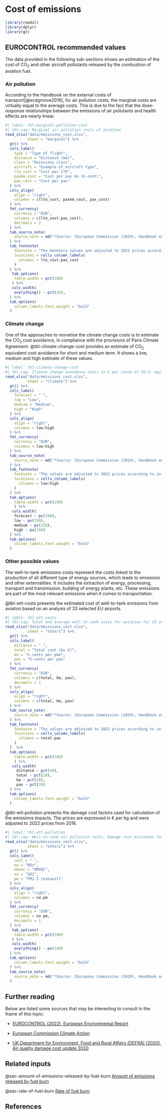 # Cost of emissions {#sec-cost-of-emissions}

```r
library(readxl)
library(dplyr)
library(gt)
```

## EUROCONTROL recommended values

The data provided in the following sub-sections shows an estimation of the cost 
of CO~2~ and other aircraft pollutants released by the combustion of aviation fuel.

### Air pollution

According to the Handbook on the external costs of transport[@ecdgmove2019], for air pollution 
costs, the marginal costs are virtually equal to the average costs. This is due 
to the fact that the dose-response relationships between the emissions of air
pollutants and health effects are nearly linear.

```r
#| label: tbl-marginal-pollution-cost
#| tbl-cap: Marginal air pollution costs of aviation
read_xlsx("data/emissions_cost.xlsx",
          sheet = "marginal") %>% 
  gt() %>% 
  cols_label(
    type = "Type of flight",
    distance = "Distance (km)",
    class = "Emissions class",
    aircraft = "Example of aircraft type",
    lto_cost = "Cost per LTO",
    paxkm_cost = "Cost per pax km (€-cent)",
    pax_cost = "Cost per pax"
  ) %>% 
  cols_align(
    align = "right",
    columns = c(lto_cost, paxkm_cost, pax_cost)
  ) %>% 
  fmt_currency(
    currency = "EUR",
    columns = c(lto_cost:pax_cost),
    decimals = 2
  ) %>% 
  tab_source_note(
    source_note = md("*Source: [European Commission (2019), Handbook on the external costs of transport](https://data.europa.eu/doi/10.2832/51388)*")
  ) %>% 
  tab_footnote(
    footnote = "The monetary values are adjusted to 2022 prices according to inflation",
    locations = cells_column_labels(
      columns = lto_cost:pax_cost
    )
  ) %>% 
   tab_options(
    table.width = pct(100)
   ) %>% 
   cols_width(
    everything() ~ pct(15),
  ) %>% 
  tab_options(
    column_labels.font.weight = "bold"
  )
```

### Climate change

One of the approaches to monetise the climate change costs is to estimate the CO~2~ 
cost avoidance, in compliance with the provisions of Paris Climate Agreement. 
@tbl-climate-change-cost provides an estimate of CO~2~ equivalent cost avoidance
for short and medium term. It shows a low, medium and high estimate of these values.

```r
#| label: tbl-climate-change-cost
#| tbl-cap: Climate change avoidance costs in € per tonne of CO~2~ equivalent
read_xlsx("data/emissions_cost.xlsx",
          sheet = "climate") %>% 
  gt() %>% 
  cols_label(
    forecast = " ",
    low = "Low",
    medium = "Medium",
    high = "High"
  ) %>% 
  cols_align(
    align = "right",
    columns = low:high
  ) %>% 
  fmt_currency(
    currency = "EUR",
    columns = low:high
  ) %>% 
  tab_source_note(
    source_note = md("*Source: [European Commission (2019), Handbook on the external costs of transport](https://data.europa.eu/doi/10.2832/51388)*")
  ) %>% 
  tab_footnote(
    footnote = "The values are adjusted to 2022 prices according to inflation",
    locations = cells_column_labels(
      columns = low:high
    )
  ) %>% 
  tab_options(
    table.width = pct(100)
    ) %>% 
   cols_width(
    forecast ~ px(290),
    low ~ px(150),
    medium ~ px(150),
    high ~ px(150)
  ) %>% 
  tab_options(
    column_labels.font.weight = "bold"
  )
```

### Other possible values

The well-to-tank emissions costs represent the costs linked to the production of
all different type of energy sources, which leads to emissions and other externalities.
It includes the extraction of energy, processing, transport and transmission,
building of energy plants, etc. These emissions are part of the most relevant 
emissions when it comes to transportation.

@tbl-wtt-costs presents the estimated cost of well-to-tank emissions from 
aviation based on an analysis of 33 selected EU airports.

```r
#| label: tbl-wtt-costs
#| tbl-cap: Total and average well-to-tank costs for aviation for 33 selected EU airports
read_xlsx("data/emissions_cost.xlsx",
          sheet = "other1") %>% 
  gt() %>% 
  cols_label(
    distance = " ",
    total = "Total cost (bn €)",
    km = "€-cents per pkm",
    pax = "€-cents per pax"
  ) %>% 
  fmt_currency(
    currency = "EUR",
    columns = c(total, km, pax),
    decimals = 1
  ) %>% 
  cols_align(
    align = "right",
    columns = c(total, km, pax)
  ) %>% 
  tab_source_note(
    source_note = md("*Source: [European Commission (2019), Handbook on the external costs of transport](https://data.europa.eu/doi/10.2832/51388)*")
  ) %>% 
  tab_footnote(
    footnote = "The values are adjusted to 2022 prices according to inflation",
    locations = cells_column_labels(
      columns = total:pax
    )
  )  %>% 
  tab_options(
    table.width = pct(100)
    ) %>% 
   cols_width(
     distance ~ pct(40),
     total ~ pct(20),
     km ~ pct(20),
     pax ~ pct(20)
  ) %>% 
  tab_options(
    column_labels.font.weight = "bold"
  )
```

@tbl-wtt-pollution presents the damage cost factors used for calculation of the emissions
impacts. The prices are expressed in € per kg and were adjusted to 2022 prices from 2016.

```r
#| label: tbl-wtt-pollution
#| tbl-cap: Well-to-tank air pollution costs. Damage cost estimates for EU27+UK
read_xlsx("data/emissions_cost.xlsx",
          sheet = "other2") %>% 
  gt() %>% 
  cols_label(
    cost = " ",
    no = "NOx",
    nmvoc = "NMVOC",
    so = "SO2",
    pm = "PM2.5 (exhaust)"
  ) %>% 
  cols_align(
    align = "right",
    columns = no:pm
  ) %>% 
  fmt_currency(
    currency = "EUR",
    columns = no:pm,
    decimals = 1
  ) %>% 
   tab_options(
    table.width = pct(100)
   ) %>% 
   cols_width(
    everything() ~ px(140)
  ) %>% 
  tab_options(
    column_labels.font.weight = "bold"
  ) %>% 
  tab_source_note(
    source_note = md("*Source: [European Commission (2019), Handbook on the external costs of transport](https://data.europa.eu/doi/10.2832/51388)*")
  )
```

## Further reading

Below are listed some sources that may be interesting to consult in the frame of this topic:

* [EUROCONTROL (2022), European Environmental Report](https://www.eurocontrol.int/publication/european-aviation-environmental-report-2022)

* [European Commission Climate Action](https://ec.europa.eu/clima/policies/ets/auctioning_en)

* [UK Department for Environment, Food and Rural Affairs (DEFRA) (2020), Air quality damage cost update 2020](https://uk-air.defra.gov.uk/library/reports?report_id=1006)

## Related inputs

@sec-amount-of-emissions-released-by-fuel-burn [Amount of emissions released by fuel burn](#sec-amount-of-emissions-released-by-fuel-burn)

@sec-rate-of-fuel-burn [Rate of fuel burn](#ec-rate-of-fuel-burn)

## References